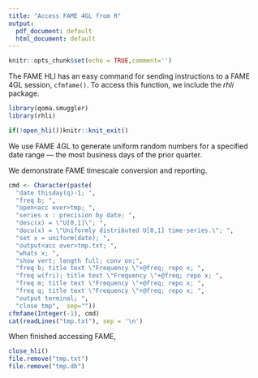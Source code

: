 ```yaml
---
title: "Access FAME 4GL from R"
output:
  pdf_document: default
  html_document: default
---
```


```r
knitr::opts_chunk$set(echo = TRUE,comment='')
```

The FAME HLI has an easy command for sending instructions to a FAME 4GL session, `cfmfame()`. 
To access this function, we include the _rhli_ package.  
```r
library(qoma.smuggler)
library(rhli)

if(!open_hli())knitr::knit_exit()
```
We use FAME 4GL to generate uniform random numbers for a specified date range --- 
the most business days of the prior quarter. 

We demonstrate FAME timescale conversion and reporting.
```r
cmd <- Character(paste(
  "date thisday(q)-1; ",
  "freq b; ",
  "open<acc over>tmp; ",
  "series x : precision by date; ",
  "desc(x) = \"U[0,1]\"; ",
  "docu(x) = \"Uniformly distributed U[0,1] time-series.\"; ",
  "set x = uniform(date); ",
  "output<acc over>tmp.txt; ",
  "whats x; ",
  "show vert; length full; conv on;",
  "freq b; title text \"Frequency \"+@freq; repo x; ",
  "freq w(fri); title text \"Frequency \"+@freq; repo x; ",
  "freq m; title text \"Frequency \"+@freq; repo x; ",
  "freq q; title text \"Frequency \"+@freq; repo x; ",
  "output terminal; ",
  "close tmp",  sep=""))
cfmfame(Integer(-1), cmd)
cat(readLines("tmp.txt"), sep = '\n')
```
When finished accessing FAME, 
```r
close_hli()
file.remove("tmp.txt")
file.remove("tmp.db")
```
